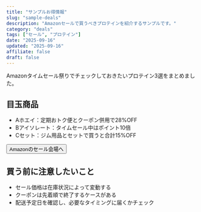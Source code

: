 ```yaml
---
title: "サンプルお得情報"
slug: "sample-deals"
description: "Amazonセールで買うべきプロテインを紹介するサンプルです。"
category: "deals"
tags: ["セール", "プロテイン"]
date: "2025-09-16"
updated: "2025-09-16"
affiliate: false
draft: false
---
```


<Lead>Amazonタイムセール祭りでチェックしておきたいプロテイン3選をまとめました。</Lead>

## 目玉商品
- Aホエイ：定期おトク便とクーポン併用で28%OFF
- Bアイソレート：タイムセール中はポイント10倍
- Cセット：ジム用品とセットで買うと合計15%OFF

<Button href="https://example.com">Amazonのセール会場へ</Button>

## 買う前に注意したいこと
- セール価格は在庫状況によって変動する
- クーポンは先着順で終了するケースがある
- 配送予定日を確認し、必要なタイミングに届くかチェック